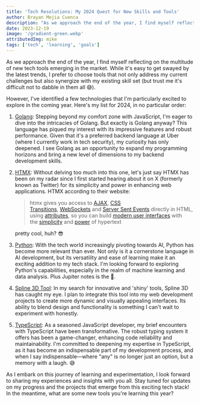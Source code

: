 ```yaml
---
title: 'Tech Resolutions: My 2024 Quest for New Skills and Tools'
author: Brayan Mejia Cuenca
description: "As we approach the end of the year, I find myself reflecting on the multitude of new tech tools emerging in l."
date: 2023-12-19
image: '/gradient-green.webp'
attributedImg: mike
tags: ['tech', 'learning', 'goals']
---
```


 As we approach the end of the year, I find myself reflecting on the multitude of new tech tools emerging in the market. While it's easy to get swayed by the latest trends, I prefer to choose tools that not only address my current challenges but also synergize with my existing skill set (but trust me it's difficult not to dabble in them all 😅).

However, I've identified a few technologies that I'm particularly excited to explore in the coming year. Here's my list for 2024, in no particular order:

1. [Golang](https://go.dev/): Stepping beyond my comfort zone with JavaScript, I'm eager to dive into the intricacies of Golang. But exactly is Golang anyway? This language has piqued my interest with its impressive features and robust performance. Given that it's a preferred backend language at Uber (where I currently work in tech security), my curiosity has only deepened. I see Golang as an opportunity to expand my programming horizons and bring a new level of dimensions to my backend development skills.

2. [HTMX](https://htmx.org/): Without delving too much into this one, let's just say HTMX has been on my radar since I first started hearing about it on X (formerly known as Twitter) for its simplicity and power in enhancing web applications. HTMX according to their website:

   > htmx gives you access to [AJAX](https://htmx.org/docs/#ajax), [CSS Transitions](https://htmx.org/docs/#css_transitions), [WebSockets](https://htmx.org/docs/#websockets) and [Server Sent Events](https://htmx.org/docs/#sse) directly in HTML, using [attributes](https://htmx.org/reference/#attributes), so you can build [modern user interfaces](https://htmx.org/examples/) with the [simplicity](https://en.wikipedia.org/wiki/HATEOAS) and [power](https://www.ics.uci.edu/~fielding/pubs/dissertation/rest_arch_style.htm) of hypertext

   pretty cool, huh? 😎

3. [Python](https://python.org/): With the tech world increasingly pivoting towards AI, Python has become more relevant than ever. Not only is it a cornerstone language in AI development, but its versatility and ease of learning make it an exciting addition to my tech stack. I'm looking forward to exploring Python's capabilities, especially in the realm of machine learning and data analysis. Plus Jupiter notes is the 🐐. 

4. [Spline 3D Tool](https://spline.design/): In my search for innovative and 'shiny' tools, Spline 3D has caught my eye. I plan to integrate this tool into my web development projects to create more dynamic and visually appealing interfaces. Its ability to blend design and functionality is something I can't wait to experiment with honestly.

5. [TypeScript](https://www.typescriptlang.org/): As a seasoned JavaScript developer, my brief encounters with TypeScript have been transformative. The robust typing system it offers has been a game-changer, enhancing code reliability and maintainability. I'm committed to deepening my expertise in TypeScript, as it has become an indispensable part of my development process, and when I say indispensable—where "any" is no longer just an option, but a memory with a laugh. 😅

As I embark on this journey of learning and experimentation, I look forward to sharing my experiences and insights with you all. Stay tuned for updates on my progress and the projects that emerge from this exciting tech stack! In the meantime, what are some new tools you're learning this year?

